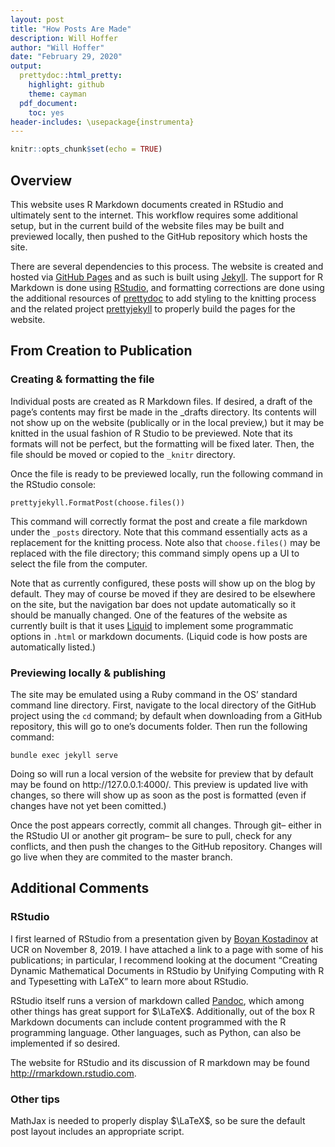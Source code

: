 ```yaml
---
layout: post
title: "How Posts Are Made"
description: Will Hoffer
author: "Will Hoffer"
date: "February 29, 2020"
output:
  prettydoc::html_pretty:
    highlight: github
    theme: cayman
  pdf_document:
    toc: yes
header-includes: \usepackage{instrumenta}
---
```


```r
knitr::opts_chunk$set(echo = TRUE)
```

## Overview
This website uses R Markdown documents created in RStudio and ultimately sent to the internet. This workflow requires some additional setup, but in the current build of the website files may be built and previewed locally, then pushed to the GitHub repository which hosts the site.

There are several dependencies to this process. The website is created and hosted via [GitHub Pages](https://pages.github.com/) and as such is built using [Jekyll](https://jekyllrb.com/). The support for R Markdown is done using [RStudio](https://rstudio.com/), and formatting corrections are done using the additional resources of [prettydoc](https://github.com/yixuan/prettydoc/) to add styling to the knitting process and the related project [prettyjekyll](https://github.com/privefl/jekyll-now-r-template) to properly build the pages for the website.

## From Creation to Publication  

### Creating & formatting the file
Individual posts are created as R Markdown files. If desired, a draft of the page's contents may first be made in the _drafts directory. Its contents will not show up on the website (publically or in the local preview,) but it may be knitted in the usual fashion of R Studio to be previewed. Note that its formats will not be perfect, but the formatting will be fixed later. Then, the file should be moved or copied to the `_knitr` directory.

Once the file is ready to be previewed locally, run the following command in the RStudio console:
```
prettyjekyll.FormatPost(choose.files())
```
This command will correctly format the post and create a file markdown under the `_posts` directory. Note that this command essentially acts as a replacement for the knitting process. Note also that `choose.files()` may be replaced with the file directory; this command simply opens up a UI to select the file from the computer.

Note that as currently configured, these posts will show up on the blog by default. They may of course be moved if they are desired to be elsewhere on the site, but the navigation bar does not update automatically so it should be manually changed. One of the features of the website as currently built is that it uses [Liquid](https://shopify.github.io/liquid/) to implement some programmatic options in `.html` or markdown documents. (Liquid code is how posts are automatically listed.)

### Previewing locally & publishing
The site may be emulated using a Ruby command in the OS' standard command line directory. First, navigate to the local directory of the GitHub project using the `cd` command; by default when downloading from a GitHub repository, this will go to one's documents folder. Then run the following command:

```
bundle exec jekyll serve 
```
Doing so will run a local version of the website for preview that by default may be found on http://127.0.0.1:4000/. This preview is updated live with changes, so there will show up as soon as the post is formatted (even if changes have not yet been comitted.)

Once the post appears correctly, commit all changes. Through git-- either in the RStudio UI or another git program-- be sure to pull, check for any conflicts, and then push the changes to the GitHub repository. Changes will go live when they are commited to the master branch.


## Additional Comments

### RStudio
I first learned of RStudio from a presentation given by [Boyan Kostadinov](https://citytech-cuny.academia.edu/BoyanKostadinov/Teaching-Documents) at UCR on November 8, 2019. I have attached a link to a page with some of his publications; in particular, I recommend looking at the document "Creating Dynamic Mathematical Documents in RStudio by Unifying Computing with R and Typesetting with LaTeX" to learn more about RStudio. 

RStudio itself runs a version of markdown called [Pandoc](https://pandoc.org/), which among other things has great support for $\LaTeX$. Additionally, out of the box R Markdown documents can include content programmed with the R programming language. Other languages, such as Python, can also be implemented if so desired.

The website for RStudio and its discussion of R markdown may be found <http://rmarkdown.rstudio.com>.

### Other tips
MathJax is needed to properly display $\LaTeX$, so be sure the default post layout includes an appropriate script.

